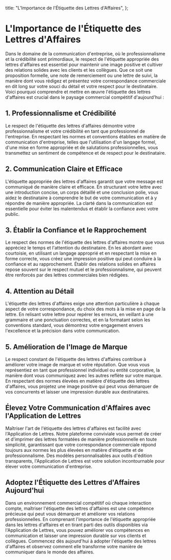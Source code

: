
  title: "L'Importance de l'Étiquette des Lettres d'Affaires",
};

# L'Importance de l'Étiquette des Lettres d'Affaires

<MdxImage src="/blog/the-importance-of-business-letter-etiquette.jpg" alt="L'Importance de l'Étiquette des Lettres d'Affaires" width={800} height={700} />

Dans le domaine de la communication d'entreprise, où le professionnalisme et la crédibilité sont primordiaux, le respect de l'étiquette appropriée des lettres d'affaires est essentiel pour maintenir une image positive et cultiver des relations solides avec les clients et les collègues. Que ce soit une proposition formelle, une note de remerciement ou une lettre de suivi, la manière dont vous rédigez et présentez votre correspondance commerciale en dit long sur votre souci du détail et votre respect pour le destinataire. Voici pourquoi comprendre et mettre en œuvre l'étiquette des lettres d'affaires est crucial dans le paysage commercial compétitif d'aujourd'hui :

## 1. Professionnalisme et Crédibilité

Le respect de l'étiquette des lettres d'affaires démontre votre professionnalisme et votre crédibilité en tant que professionnel de l'entreprise. En respectant les normes et conventions établies en matière de communication d'entreprise, telles que l'utilisation d'un langage formel, d'une mise en forme appropriée et de salutations professionnelles, vous transmettez un sentiment de compétence et de respect pour le destinataire.

## 2. Communication Claire et Efficace

L'étiquette appropriée des lettres d'affaires garantit que votre message est communiqué de manière claire et efficace. En structurant votre lettre avec une introduction concise, un corps détaillé et une conclusion polie, vous aidez le destinataire à comprendre le but de votre communication et à y répondre de manière appropriée. La clarté dans la communication est essentielle pour éviter les malentendus et établir la confiance avec votre public.

## 3. Établir la Confiance et le Rapprochement

Le respect des normes de l'étiquette des lettres d'affaires montre que vous appréciez le temps et l'attention du destinataire. En les abordant avec courtoisie, en utilisant un langage approprié et en respectant la mise en forme correcte, vous créez une impression positive qui peut conduire à la confiance et au rapprochement. Établir des relations solides en affaires repose souvent sur le respect mutuel et le professionnalisme, qui peuvent être renforcés par des lettres commerciales bien rédigées.

## 4. Attention au Détail

L'étiquette des lettres d'affaires exige une attention particulière à chaque aspect de votre correspondance, du choix des mots à la mise en page de la lettre. En relisant votre lettre pour repérer les erreurs, en veillant à une grammaire et une ponctuation correctes, et en la formatant selon les conventions standard, vous démontrez votre engagement envers l'excellence et la précision dans votre communication.

## 5. Amélioration de l'Image de Marque

Le respect constant de l'étiquette des lettres d'affaires contribue à améliorer votre image de marque et votre réputation. Que vous vous représentiez en tant que professionnel individuel ou entité corporative, la manière dont vous communiquez avec les autres reflète sur votre marque. En respectant des normes élevées en matière d'étiquette des lettres d'affaires, vous projetez une image positive qui peut vous démarquer de vos concurrents et laisser une impression durable aux destinataires.

## Élevez Votre Communication d'Affaires avec l'Application de Lettres

Maîtriser l'art de l'étiquette des lettres d'affaires est facilité avec l'Application de Lettres. Notre plateforme conviviale vous permet de créer et d'imprimer des lettres formatées de manière professionnelle en toute simplicité, garantissant que votre correspondance commerciale répond toujours aux normes les plus élevées en matière d'étiquette et de professionnalisme. Des modèles personnalisables aux outils d'édition transparents, l'Application de Lettres est votre solution incontournable pour élever votre communication d'entreprise.

## Adoptez l'Étiquette des Lettres d'Affaires Aujourd'hui

Dans un environnement commercial compétitif où chaque interaction compte, maîtriser l'étiquette des lettres d'affaires est une compétence précieuse qui peut vous démarquer et améliorer vos relations professionnelles. En comprenant l'importance de l'étiquette appropriée dans les lettres d'affaires et en tirant parti des outils disponibles via l'Application de Lettres, vous pouvez améliorer vos compétences en communication et laisser une impression durable sur vos clients et collègues. Commencez dès aujourd'hui à adopter l'étiquette des lettres d'affaires et observez comment elle transforme votre manière de communiquer dans le monde des affaires.